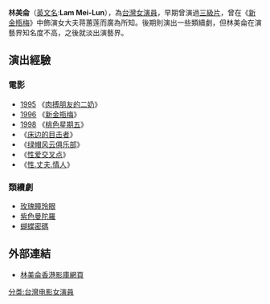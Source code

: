 '''林美侖'''（[[英文名|英文名]]:'''Lam Mei-Lun'''），為[[台灣|台灣]][[女演員|女演員]]，早期曾演過[[三級片|三級片]]，曾在《[[新金瓶梅|新金瓶梅]]》中飾演女大夫蒋蕙莲而廣為所知。後期則演出一些類續劇，但林美侖在演藝界知名度不高，之後就淡出演藝界。

==演出經驗==
===電影===
*[[1995|1995]] 《[[肉搏朋友的二奶|肉搏朋友的二奶]]》	 	 
*[[1996|1996]] 《[[新金瓶梅|新金瓶梅]]》 		 
*[[1998|1998]] 《[[桃色星期五|桃色星期五]]》 
*         《[[床边的目击者|床边的目击者]]》
*         《[[绿帽风云俱乐部|绿帽风云俱乐部]]》
*         《[[性爱交叉点|性爱交叉点]]》
*         《[[性.丈夫.情人|性.丈夫.情人]]》

===類續劇===
*[[玫瑰瞳玲眼|玫瑰瞳玲眼]]
*[[紫色曼陀羅|紫色曼陀羅]]
*[[蝴蝶密碼|蝴蝶密碼]]

==外部連結==
*[http://hkmdb.com/db/people/view.mhtml?id=11209&display_set=big5 林美侖香港影庫網頁] {{Wayback|url=http://hkmdb.com/db/people/view.mhtml?id=11209&display_set=big5 |date=20201128204021 }}

[[分类:台灣电影女演員|分类:台灣电影女演員]]